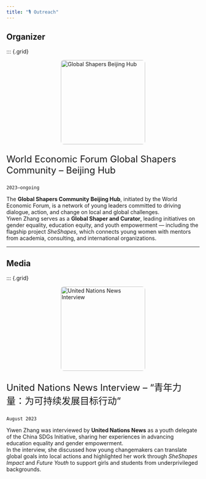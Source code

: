 ```yaml
---
title: "🎙 Outreach"
---
```


## Organizer

::: {.grid}

::: {.g-col-12 .g-col-md-5}
<a href="https://initiatives.weforum.org/beijing-hub/overview" target="_blank" rel="noopener">
  <img src="{{ site.baseurl }}/assets/pictures/globalshapers.JPG"
       alt="Global Shapers Beijing Hub"
       style="width:220px; height:auto; max-width:100%; border-radius:8px; display:block; margin:auto;">
</a>
:::
::: {.g-col-12 .g-col-md-7}
<p style="font-size:1.5rem"> World Economic Forum Global Shapers Community – Beijing Hub </p>

`2023–ongoing`

The **Global Shapers Community Beijing Hub**, initiated by the World Economic Forum, is a network of young leaders committed to driving dialogue, action, and change on local and global challenges.  
Yiwen Zhang serves as a **Global Shaper and Curator**, leading initiatives on gender equality, education equity, and youth empowerment — including the flagship project *SheShapes*, which connects young women with mentors from academia, consulting, and international organizations.
:::

---

## Media

::: {.grid}

::: {.g-col-12 .g-col-md-5}
<a href="https://news.un.org/zh/story/2023/08/1120572" target="_blank" rel="noopener">
  <img src="{{ site.baseurl }}/assets/pictures/unnews_interview.png"
       alt="United Nations News Interview"
       style="width:220px; height:auto; max-width:100%; border-radius:8px; display:block; margin:auto;">
</a>
:::
::: {.g-col-12 .g-col-md-7}
<p style="font-size:1.5rem"> United Nations News Interview – “青年力量：为可持续发展目标行动” </p>

`August 2023`

Yiwen Zhang was interviewed by **United Nations News** as a youth delegate of the China SDGs Initiative, sharing her experiences in advancing education equality and gender empowerment.  
In the interview, she discussed how young changemakers can translate global goals into local actions and highlighted her work through *SheShapes Impact* and *Future Youth* to support girls and students from underprivileged backgrounds.
:::